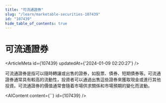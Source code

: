 ```yaml
---
title: "可流通證券"
slug: "/learn/marketable-securities-107439"
id: "107439"
hide_table_of_contents: true
---
```



# 可流通證券

<ArticleMeta id={107439} updatedAt={'2024-01-09 02:20:27'} />
<div className='border-solid border-b border-t-0 my-4 border-[var(--ifm-color-gray-300)]' />

可流通證券是指可以隨時轉讓或出售的證券，如股票、債券、短期債券等。可流通證券通常具有較高的流動性，投資者可以通過出售這些證券來獲取現金或進行其他投資。可流通證券的價值通常會隨着市場供求關係和市場預期的變化而波動。

<AIContent content={``} id={107439} />
